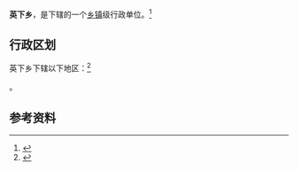 {{中国乡级行政区|65/28/01/202/000}}

'''英下乡'''，是{{PRC admin/fullname|65/28/01/202/000|3}}下辖的一个[[乡镇|乡镇]]级行政单位。<ref>{{PRC admin/ref sgc|{{PRC admin/parent|65/28/01/202/000}}}}</ref>

== 行政区划 ==

英下乡下辖以下地区：<ref>{{PRC admin/ref sgc|65/28/01/202/000}}</ref>

{{PRC admin/children|65/28/01/202/000}}。

== 参考资料 ==

{{reflist}}

{{行政区划小作品}}
{{PRC admin/navcat|65/28/01/202/000}}